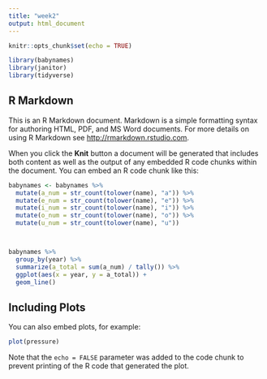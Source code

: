 ```yaml
---
title: "week2"
output: html_document
---
```


```r
knitr::opts_chunk$set(echo = TRUE)

library(babynames)
library(janitor)
library(tidyverse)
```

## R Markdown

This is an R Markdown document. Markdown is a simple formatting syntax for authoring HTML, PDF, and MS Word documents. For more details on using R Markdown see <http://rmarkdown.rstudio.com>.

When you click the **Knit** button a document will be generated that includes both content as well as the output of any embedded R code chunks within the document. You can embed an R code chunk like this:

```r
babynames <- babynames %>%
  mutate(a_num = str_count(tolower(name), "a")) %>%
  mutate(e_num = str_count(tolower(name), "e")) %>%
  mutate(i_num = str_count(tolower(name), "i")) %>%
  mutate(o_num = str_count(tolower(name), "o")) %>%
  mutate(u_num = str_count(tolower(name), "u"))



babynames %>%
  group_by(year) %>%
  summarize(a_total = sum(a_num) / tally()) %>%
  ggplot(aes(x = year, y = a_total)) +
  geom_line()
```

## Including Plots

You can also embed plots, for example:

```r
plot(pressure)
```

Note that the `echo = FALSE` parameter was added to the code chunk to prevent printing of the R code that generated the plot.
